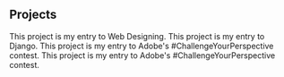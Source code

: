 ## Projects

<ProjectCard title="FCIM" link="http://www.fcim.in/" bg="linear-gradient(90deg, rgba(238,23,125,0.9588877787443102) 2%, rgba(96,201,228,0.9925012241224614) 100%)">
This project is my entry to Web Designing.
</ProjectCard>

<ProjectCard title="INVESTUI" link="http://159.89.171.160/" bg="linear-gradient(90deg, rgba(237,103,51,0.9644900196406687) 0%, rgba(245,245,147,0.9168709720216212) 0%, rgba(242,7,150,0.8748541652989321) 100%)">
This project is my entry to Django.
</ProjectCard>

<ProjectCard title="FCIM" link="https://www.fcim.in" bg="linear-gradient(90deg, rgba(245,245,147,0.9168709720216212) 0%, rgba(23,242,235,0.9644900196406687) 55%, rgba(180,71,199,0.8748541652989321) 100%)">
This project is my entry to Adobe's #ChallengeYourPerspective contest.
</ProjectCard>

<ProjectCard title="FCIM" link="https://www.fcim.in" bg="linear-gradient(90deg, rgba(233,198,18,0.9644900196406687) 1%, rgba(141,23,238,0.9168709720216212) 35%, rgba(155,228,96,0.9925012241224614) 100%)">
This project is my entry to Adobe's #ChallengeYourPerspective contest.
</ProjectCard>